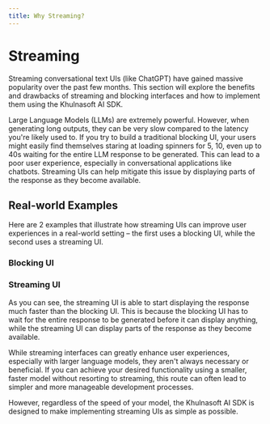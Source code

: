 ```yaml
---
title: Why Streaming?
---
```



# Streaming

Streaming conversational text UIs (like ChatGPT) have gained massive popularity over the past few months. This section will explore the benefits and drawbacks of streaming and blocking interfaces and how to implement them using the Khulnasoft AI SDK.

Large Language Models (LLMs) are extremely powerful. However, when generating long outputs, they can be very slow compared to the latency you're likely used to. If you try to build a traditional blocking UI, your users might easily find themselves staring at loading spinners for 5, 10, even up to 40s waiting for the entire LLM response to be generated. This can lead to a poor user experience, especially in conversational applications like chatbots. Streaming UIs can help mitigate this issue by displaying parts of the response as they become available.

<div className="grid lg:grid-cols-2 grid-cols-1 gap-4 mt-8">
  <Card
    title="Blocking UI"
    description="Blocking responses wait until the full response is available before displaying it."
  >
    <Browser highlight blocking />
  </Card>
  <Card
    title="Streaming UI"
    description="Streaming responses can transmit parts of the response as they become available."
  >
    <Browser highlight />
  </Card>
</div>

## Real-world Examples

Here are 2 examples that illustrate how streaming UIs can improve user experiences in a real-world setting – the first uses a blocking UI, while the second uses a streaming UI.

### Blocking UI

<InlinePrompt
  initialInput="Come up with the first 200 characters of the first book in the Harry Potter series."
  blocking
/>

### Streaming UI

<InlinePrompt initialInput="Come up with the first 200 characters of the first book in the Harry Potter series." />

As you can see, the streaming UI is able to start displaying the response much faster than the blocking UI. This is because the blocking UI has to wait for the entire response to be generated before it can display anything, while the streaming UI can display parts of the response as they become available.

While streaming interfaces can greatly enhance user experiences, especially with larger language models, they aren't always necessary or beneficial. If you can achieve your desired functionality using a smaller, faster model without resorting to streaming, this route can often lead to simpler and more manageable development processes.

However, regardless of the speed of your model, the Khulnasoft AI SDK is designed to make implementing streaming UIs as simple as possible.
